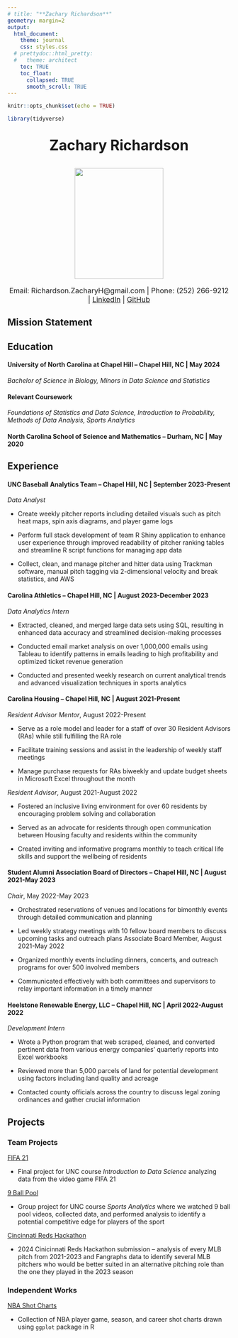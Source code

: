 ---
# title: "**Zachary Richardson**"
geometry: margin=2
output:
  html_document:
    theme: journal
    css: styles.css
  # prettydoc::html_pretty:
  #   theme: architect
    toc: TRUE
    toc_float:
      collapsed: TRUE
      smooth_scroll: TRUE
---

```{r setup, include=FALSE}
knitr::opts_chunk$set(echo = TRUE)
```

```{r include=FALSE}
library(tidyverse)
```

<!-- Title -->

<div style="text-align:center; font-size: 32px;">

**Zachary Richardson**

</div>


<!-- Personal Headshot -->

<div style="text-align:center;">

<img 
src="C:/Users/zacri/OneDrive - University of North Carolina at Chapel Hill/Desktop/Professional Development/headshot.jpg" width="200" height="250" 
/>

</div>

<!-- Contact Info -->

<div style="text-align:center; font-size: 16px;">

Email: Richardson.ZacharyH@gmail.com | Phone: (252) 266-9212 | [LinkedIn](https://www.linkedin.com/in/zachary-richardson24/) | [GitHub](https://github.com/zachary-richardson16) 

</div>

## Mission Statement



## Education

#### **University of North Carolina at Chapel Hill** -- Chapel Hill, NC | May 2024  
<!-- <p class="right-align"> May 2024 </p> -->

*Bachelor of Science in Biology, Minors in Data Science and Statistics*

#### **Relevant Coursework**

*Foundations of Statistics and Data Science, Introduction to Probability, Methods of Data Analysis, Sports Analytics*

#### **North Carolina School of Science and Mathematics** -- Durham, NC | May 2020



## Experience
#### **UNC Baseball Analytics Team** – Chapel Hill, NC  | September 2023-Present

*Data Analyst*

  - Create weekly pitcher reports including detailed visuals such as pitch heat maps, spin axis diagrams, and player game logs
  
  - Perform full stack development of team R Shiny application to enhance user experience through improved readability of pitcher ranking tables and streamline R script functions for managing app data

  - Collect, clean, and manage pitcher and hitter data using Trackman software, manual pitch tagging via 2-dimensional velocity and break statistics, and AWS


#### **Carolina Athletics** – Chapel Hill, NC | August 2023-December 2023
*Data Analytics Intern*

  - Extracted, cleaned, and merged large data sets using SQL, resulting in enhanced data accuracy and streamlined decision-making
processes

  - Conducted email market analysis on over 1,000,000 emails using Tableau to identify patterns in emails leading to high profitability and optimized ticket revenue generation
  
  - Conducted and presented weekly research on current analytical trends and advanced visualization techniques in sports analytics


#### **Carolina Housing** – Chapel Hill, NC | August 2021-Present
*Resident Advisor Mentor*, August 2022-Present

  - Serve as a role model and leader for a staff of over 30 Resident Advisors (RAs) while still fulfilling the RA role
  
  - Facilitate training sessions and assist in the leadership of weekly staff meetings
  
  - Manage purchase requests for RAs biweekly and update budget sheets in Microsoft Excel throughout the month

*Resident Advisor*, August 2021-August 2022

  - Fostered an inclusive living environment for over 60 residents by encouraging problem solving and collaboration
  
  - Served as an advocate for residents through open communication between Housing faculty and residents within the community
  
  - Created inviting and informative programs monthly to teach critical life skills and support the wellbeing of residents


#### **Student Alumni Association Board of Directors** – Chapel Hill, NC | August 2021-May 2023
*Chair*, May 2022-May 2023

  - Orchestrated reservations of venues and locations for bimonthly events through detailed communication and planning
  
  - Led weekly strategy meetings with 10 fellow board members to discuss upcoming tasks and outreach plans
Associate Board Member, August 2021-May 2022

  - Organized monthly events including dinners, concerts, and outreach programs for over 500 involved members
  
  - Communicated effectively with both committees and supervisors to relay important information in a timely manner


#### **Heelstone Renewable Energy**, LLC – Chapel Hill, NC | April 2022-August 2022
*Development Intern*

  - Wrote a Python program that web scraped, cleaned, and converted pertinent data from various energy companies’ quarterly reports into Excel workbooks

  - Reviewed more than 5,000 parcels of land for potential development using factors including land quality and acreage
  
  - Contacted county officials across the country to discuss legal zoning ordinances and gather crucial information



## Projects

### Team Projects
[FIFA 21](https://github.com/zachary-richardson16/FIFA-Analysis)

  - Final project for UNC course *Introduction to Data Science* analyzing data from the video game FIFA 21

[9 Ball Pool](https://github.com/zachary-richardson16/9-Ball-Analysis)

  - Group project for UNC course *Sports Analytics* where we watched 9 ball pool videos, collected data, and performed analysis to identify a potential competitive edge for players of the sport
  
[Cincinnati Reds Hackathon](https://github.com/zachary-richardson16/reds-hackathon)

  - 2024 Cinicinnati Reds Hackathon submission -- analysis of every MLB pitch from 2021-2023 and Fangraphs data to identify several MLB pitchers who would be better suited in an alternative pitching role than the one they played in the 2023 season

### Independent Works
[NBA Shot Charts](https://github.com/zachary-richardson16/nba-shot-charts)

  - Collection of NBA player game, season, and career shot charts drawn using `ggplot` package in R

